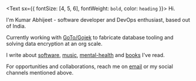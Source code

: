 <Text sx={{ fontSize: [4, 5, 6], fontWeight: `bold`, color: `heading` }}>
  Hi.
</Text>

I'm Kumar Abhijeet - software developer and DevOps enthusiast, based out of India.

Currently working with [GoTo/Gojek](https://www.gotocompany.com/en) to fabricate database tooling and solving data encryption at an org scale.

I write about [software](/tags/software), [music](/tags/music), [mental-health](/tags/mental-health) and [books](/tags/book-notes) I've read.

For opportunities and collaborations, reach me on [email](mailto:kumarabhijeet1202@gmail.com) or my social channels mentioned above.
